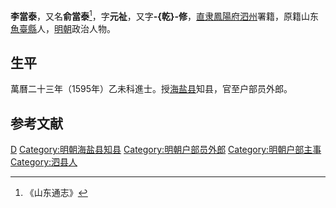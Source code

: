 '''李當泰'''，又名'''俞當泰'''<ref>《山东通志》</ref>，字'''元祉'''，又字'''-{乾}-修'''，[[直隶|直隶]][[鳳陽府|鳳陽府]][[泗州|泗州]]署籍，原籍山东[[魚臺縣|魚臺縣]]人，[[明朝|明朝]]政治人物。

== 生平 ==
萬曆二十三年（1595年）乙未科進士。授[[海盐县|海盐县]]知县，官至户部员外郎。

==参考文献==
{{reflist}}

{{明朝官员小作品}}
{{萬曆二十三年乙未科殿試金榜}}
{{DEFAULTSORT:Yu俞}}
[[Category:俞姓|D]]
[[Category:明朝海盐县知县|Category:明朝海盐县知县]]
[[Category:明朝户部员外郎|Category:明朝户部员外郎]]
[[Category:明朝户部主事|Category:明朝户部主事]]
[[Category:泗县人|Category:泗县人]]